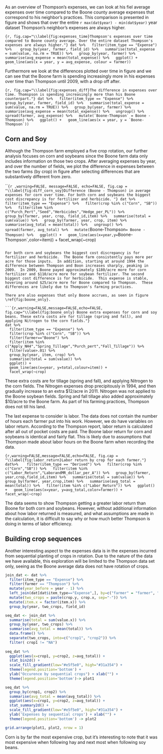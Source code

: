 As an overview of Thompson's expenses, we can look at his fiel average expenses over time compared to the Boone county average expenses that correspond to his neighbor's practices. This comparison is presented in figure \ref{fig:expenses_time} and shows that over the entire `r max(dat$year) - min(dat$year)` year dataset Thompson's neighbor's expenses are always higher.

```{r, fig.cap="\\label{fig:expenses_time}Thompson's expenses over time compared to Boone county average. Over the entire dataset Thompson's expenses are always higher."}
dat %>%
  filter(item_type == "Expense") %>% 
  group_by(year, farmer, field_id) %>%
  summarise(total_expense = sum(value, na.rm = TRUE)) %>%
  group_by(year, farmer) %>%
  summarise(avg_expense = mean(total_expense)) %>%
  ggplot() +
  geom_line(aes(x = year, y = avg_expense, colour = farmer))
```


Furthermore we look at the differences plotted over time in figure \ref{fig:expenses_diff} and we can see that the Boone farm is spending increasingly more in his expenses over time than Thompson until 2009, with a drop off after.

```{r, fig.cap="\\label{fig:expenses_diff}The difference in expenses over time. Thomspson is spending increasingly more than his Boone counterpart."}
dat %>%
  filter(item_type == "Expense") %>% 
  group_by(year, farmer, field_id) %>%
  summarise(total_expense = sum(value, na.rm = TRUE)) %>%
  group_by(year, farmer) %>%
  summarise(avg_expense = mean(total_expense)) %>%
  ungroup() %>%
  spread(farmer, avg_expense) %>%
  mutate(`Boone-Thompson` = Boone - Thompson) %>%
  ggplot() +
  geom_line(aes(x = year, y = `Boone-Thompson`))
```

## Corn and Soy

Although the Thompson farm employed a five crop rotation, our further analysis focuses on corn and soybeans since the Boone farm data only includes information on those two crops.  After averaging expenses by year, and over the number of fields, we plot the difference in expenses between the two farms (by crop) in figure \ref{fig:diff_corn_soy} after selecting differences that are substantively different from zero.  

```{r ,warning=FALSE, message=FALSE, echo=FALSE, fig.cap = "\\label{fig:diff_corn_soy}Difference (Boone - Thompson) in average expenses for corn over time. For both corn and soybeans the biggest cost discrepancy is for fertilizer and herbicide. "}
dat %>% 
  filter(item_type == "Expense") %>%
  filter(crop %in% c("Corn", "SB")) %>%
  filter(item %in% c("Purch_Pert","Seed","Herbicides","Hedge_per_PL")) %>%
  group_by(farmer, year, crop, field_id,item) %>%
  summarise(total = sum(value)) %>%
  group_by(farmer, year, crop, item) %>%
  summarise(avg_total = mean(total)) %>%
  ungroup() %>%
  spread(farmer, avg_total) %>%
  mutate(`Boone-Thompson` = Boone - Thompson) %>%
  ggplot() +
  geom_line(aes(x=year,y=`Boone-Thompson`,color=item)) +
  facet_wrap(~crop)

```

For both corn and soybeans the biggest cost discrepancy is for fertilizer and herbicide.  The Boone farm consistently pays more per acre for those inputs.  In addition, starting at around 1994 the difference between Thompson and Boon increases sharply, peaking in 2009.  In 2009, Boone payed approximately $180/acre more for corn fertilizer and $110/acre more for soybean fertilizer. The second biggest cost difference is for herbicide.  This expense is stable, hovering around $25/acre more for Boone compared to Thompson.  These differences are likely due to Thompson's farming practices.

There are also expenses that only Boone accrues, as seen in figure \ref{fig:boone_only}.

```{r,warning=FALSE,message=FALSE,echo=FALSE, fig.cap="\\label{fig:boone_only} Boone extra expenses for corn and soy beans. These extra costs are for tillage (spring and fall), and applying Nitrogen to the corn fields."}
dat %>% 
  filter(item_type == "Expense") %>%
  filter(crop %in% c("Corn", "SB")) %>%
  filter(farmer=="Boone") %>%
  filter(item %in% c("Apply_NH4","Spring_Tillage","Purch_pert","Fall_Tillage")) %>%
  filter(value>.01) %>%
  group_by(year, item, crop) %>%
  summarise(total = sum(value)) %>%
  ggplot() +
  geom_line(aes(x=year, y=total,colour=item)) +
  facet_wrap(~crop)
```

These extra costs are for tillage (spring and fall), and applying Nitrogen to the corn fields.  The Nitrogen expenses drop precipitously in 1994, and then gradually increase to an extra $12/acre in 2011.  Nitrogen was not applied to the Boone soybean fields. Spring and fall tillage also added approximately $10/acre to the Boone farm. As part of his farming practices, Thompson does not till his land.

The last expense to consider is labor.  The data does not contain the number of hours each farmer put into his work.  However, we do have variables on labor return.  According to the Thompson report, labor return is calculated after all out of pocket costs are paid.  The Boone labor return for corn and soybeans is identical and fairly flat.  This is likely due to assumptions that Thompson made about labor hours on the Boone farm when recording the data.  

```{r,warning=FALSE,message=FALSE,echo=FALSE, fig.cap = "\\label{fig:labor_return}Labor return by crop for each farmer."}
dat%>% 
  filter(item_type == "Derived") %>%
  filter(crop %in% c("Corn","SB")) %>%
  filter(item %in% c("Labor_Return","LaborandMR_dollar_per_A")) %>%
  group_by(farmer, year,crop,field_id,item) %>%
  summarise(total = sum(value)) %>%
  group_by(farmer, year,crop,item) %>%
  summarise(avg_total = mean(total)) %>%
  filter(item %in% c("Labor_Return")) %>%
  ggplot() +
  geom_line(aes(x=year, y=avg_total,color=farmer)) + facet_wrap(~crop)
```

The data seems to show Thompson getting a greater labor return than Boone for both corn and soybeans.  However, without additional information about how labor returned is measured, and what assumptions are made in the calculation, it is difficult to say why or how much better Thompson is doing in terms of labor efficiency.  

## Building crop sequences

Another interesting aspect to the expenses data is in the expenses incurred from sequential planting of crops in rotation. Due to the nature of the data we have available, this exploration will be limited to the Thompson data set only, seeing as the Boone average data does not have rotation of crops.

```r
join_dat <- dat %>% 
  filter(item_type == "Expense") %>%
  filter(farmer == "Thompson") %>%
  mutate(year_before = year - 1) %>%
  left_join(dat[dat$item_type=="Expense",], by=c("farmer" = "farmer", "year_before" = "year", "field_id" = "field_id")) %>%
  mutate(two_crops = paste(crop.y, crop.x, sep="-")) %>%
  mutate(item.x = factor(item.x)) %>%
  group_by(year, two_crops, field_id)

seq_dat <- join_dat %>%
  summarise(total = sum(value.x)) %>%
  group_by(year, two_crops) %>%
  summarise(avg_total = mean(total)) %>%
  data.frame() %>%
  separate(two_crops, into=c("crop1", "crop2")) %>%
  filter( crop1 != "NA")
 
seq_dat %>%
  ggplot(aes(x=crop1, y=crop2, z=avg_total)) +
  stat_bin2d() +
  scale_fill_gradient(low="#e5f5e0", high="#31a354") +
  theme(legend.position='bottom') +
  ylab("Occurence by sequential crops") + xlab("") +
  theme(legend.position='bottom')-> plot1

seq_dat %>% 
  group_by(crop1, crop2) %>%
  summarise(avg_total = mean(avg_total)) %>%
  ggplot(aes(x=crop1, y=crop2, z=avg_total)) +
  stat_summary2d() +
  scale_fill_gradient(low="#e5f5e0", high="#31a354") +
  ylab('Expenses by sequential crops') + xlab("") +
  theme(legend.position='bottom') -> plot2

grid.arrange(plot1, plot2, nrow = 1)
```

Corn is by far the most expensive crop, but it's interesting to note that it was most expensive when following hay and next most when following soy beans. 



